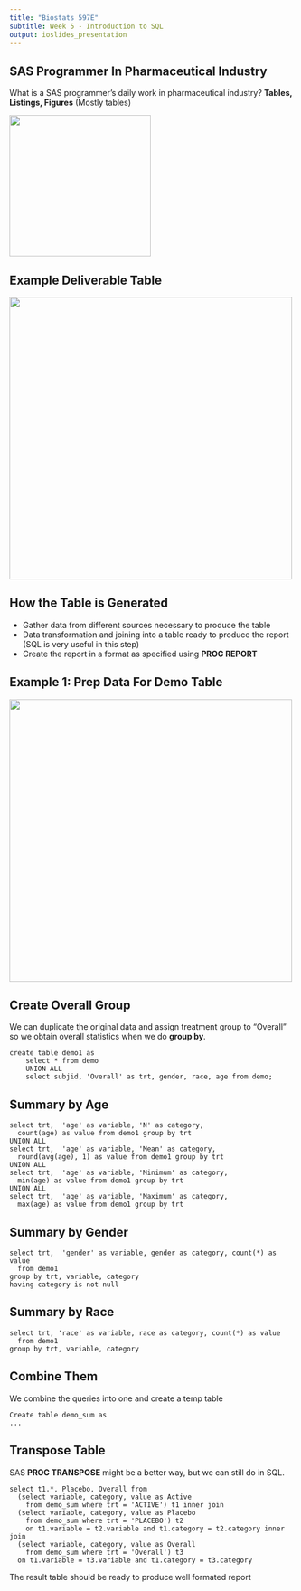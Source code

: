 ```yaml
---
title: "Biostats 597E"
subtitle: Week 5 - Introduction to SQL
output: ioslides_presentation
---
```


## SAS Programmer In Pharmaceutical Industry

What is a SAS programmer's daily work in pharmaceutical industry?
**Tables, Listings, Figures** (Mostly tables)

<img src="fig/sasprog.jpg" width="250px"></img>

## Example Deliverable Table

<image src="fig/demotable.png" width="500px"></img>

## How the Table is Generated

- Gather data from different sources necessary to produce the table
- Data transformation and joining into a table ready to produce the report (SQL is very useful in this step)
- Create the report in a format as specified using **PROC REPORT**

## Example 1: Prep Data For Demo Table

<image src="fig/demotable.png" width="500px"></img>

## Create Overall Group

We can duplicate the original data and assign treatment group to "Overall" so we obtain overall statistics when we do **group by**.

```
create table demo1 as
    select * from demo
    UNION ALL
    select subjid, 'Overall' as trt, gender, race, age from demo;
```

## Summary by Age

```
select trt,  'age' as variable, 'N' as category, 
  count(age) as value from demo1 group by trt
UNION ALL
select trt,  'age' as variable, 'Mean' as category, 
  round(avg(age), 1) as value from demo1 group by trt
UNION ALL
select trt,  'age' as variable, 'Minimum' as category, 
  min(age) as value from demo1 group by trt
UNION ALL
select trt,  'age' as variable, 'Maximum' as category, 
  max(age) as value from demo1 group by trt
```

## Summary by Gender

```
select trt,  'gender' as variable, gender as category, count(*) as value
  from demo1
group by trt, variable, category
having category is not null
```

## Summary by Race

```
select trt, 'race' as variable, race as category, count(*) as value
  from demo1
group by trt, variable, category
```

## Combine Them
We combine the queries into one and create a temp table
```
Create table demo_sum as
...
```

## Transpose Table
SAS **PROC TRANSPOSE** might be a better way, but we can still do in SQL.

```
select t1.*, Placebo, Overall from
  (select variable, category, value as Active
    from demo_sum where trt = 'ACTIVE') t1 inner join
  (select variable, category, value as Placebo 
    from demo_sum where trt = 'PLACEBO') t2 
    on t1.variable = t2.variable and t1.category = t2.category inner join
  (select variable, category, value as Overall 
    from demo_sum where trt = 'Overall') t3 
  on t1.variable = t3.variable and t1.category = t3.category
```

The result table should be ready to produce well formated report



